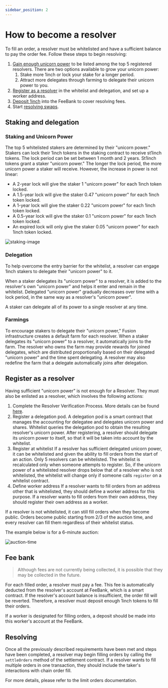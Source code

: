 ```yaml
---
sidebar_position: 2
---
```


# How to become a resolver

To fill an order, a resolver must be whitelisted and have a sufficient balance to pay the order fee. Follow these steps to begin resolving:

1. [Gain enough unicorn power](#staking-and-delegation) to be listed among the top 5 registered resolvers. There are two options available to grow your unicorn power:
    1. Stake more 1inch or lock your stake for a longer period.
    2. Attract more delegates through farming to delegate their unicorn power to you.
2. [Register as a resolver](#register-as-a-resolver) in the whitelist and delegation, and set up a worker address.
3. [Deposit 1inch](#fee-bank) into the FeeBank to cover resolving fees.
4. Start [resolving swaps](#resolving).

## Staking and delegation

### Staking and Unicorn Power

The top 5 whitelisted stakers are determined by their "unicorn power." Stakers can lock their 1inch tokens in the staking contract to receive st1inch tokens. The lock period can be set between 1 month and 2 years. St1inch tokens grant a staker "unicorn power." The longer the lock period, the more unicorn power a staker will receive. However, the increase in power is not linear:

- A 2-year lock will give the staker 1 "unicorn power" for each 1inch token locked.
- A 1.5-year lock will give the staker 0.47 "unicorn power" for each 1inch token locked.
- A 1-year lock will give the staker 0.22 "unicorn power" for each 1inch token locked.
- A 0.5-year lock will give the staker 0.1 "unicorn power" for each 1inch token locked.
- An expired lock will only give the staker 0.05 "unicorn power" for each 1inch token locked.

<img src='/img/fusion/staking-image.png' alt="staking-image"/>

### Delegation

To help overcome the entry barrier for the whitelist, a resolver can engage 1inch stakers to delegate their "unicorn power" to it.

When a staker delegates its "unicorn power" to a resolver, it is added to the resolver's own "unicorn power" and helps it enter and remain in the whitelist. Delegated "unicorn power" gradually decreases over time with a lock period, in the same way as a resolver's "unicorn power".

A staker can delegate all of its power to a single resolver at any time.

### Farmings

To encourage stakers to delegate their "unicorn power," Fusion infrastructure creates a default farm for each resolver. When a staker delegates its "unicorn power" to a resolver, it automatically joins to the farm. The resolver who owns the farm may provide rewards for joined delegates, which are distributed proportionally based on their delegated "unicorn power" and the time spent delegating. A resolver may also redefine the farm that a delegate automatically joins after delegation.

## Register as a resolver

Having sufficient "unicorn power" is not enough for a Resolver. They must also be enlisted as a resolver, which involves the following actions:

1. Complete the Resolver Verification Process.
More details can be found [here](resolver-verification).
2. Register a delegation pod.
A delegation pod is a smart contract that manages the accounting for delegatee and delegates unicorn power and shares. Whitelist queries the delegation pod to obtain the resulting resolver's unicorn power. After registering, a resolver should delegate its unicorn power to itself, so that it will be taken into account by the whitelist.
3. Register at whitelist
If a resolver has sufficient delegated unicorn power, it can be whitelisted and given the ability to fill orders from the start of an action. Only 5 resolvers can be whitelisted. The whitelist is recalculated only when someone attempts to register. So, if the unicorn power of a whitelisted resolver drops below that of a resolver who is not whitelisted, the whitelist will change only if someone calls `register` on a whitelist contract.
4. Define worker address 
If a resolver wants to fill orders from an address other that is whitelisted, they should define a worker address for this purpose. If a resolver wants to fill orders from their own address, they should register their own address as a worker.

If a resolver is not whitelisted, it can still fill orders when they become public. Orders become public starting from 2/3 of the auction time, and every resolver can fill them regardless of their whitelist status.

The example below is for a 6-minute auction:

<img src='/img/fusion/auction-time.png' alt="auction-time"/>

## Fee bank

> Although fees are not currently being collected, it is possible that they may be collected in the future.
> 

For each filled order, a resolver must pay a fee. This fee is automatically deducted from the resolver's account at FeeBank, which is a smart contract. If the resolver's account balance is insufficient, the order fill will be reverted. Therefore, a resolver must deposit enough 1inch tokens to fill their orders.

If a worker is designated for filling orders, a deposit should be made into this worker's account at the FeeBank.

## Resolving

Once all the previously described requirements have been met and steps have been completed, a resolver may begin filling orders by calling the `settleOrders` method of the settlement contract. If a resolver wants to fill multiple orders in one transaction, they should include the taker's interactions with chain order fill.

For more details, please refer to the limit orders documentation.